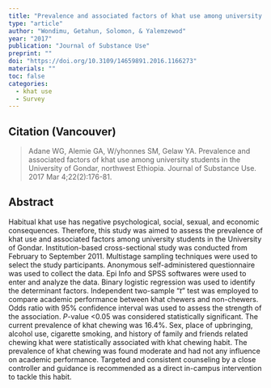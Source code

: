 ```yaml
---
title: "Prevalence and associated factors of khat use among university students in the University of Gondar, northwest Ethiopia."
type: "article"
author: "Wondimu, Getahun, Solomon, & Yalemzewod"
year: "2017"
publication: "Journal of Substance Use"
preprint: ""
doi: "https://doi.org/10.3109/14659891.2016.1166273"
materials: ""
toc: false
categories:
  - khat use
  - Survey
---
```


## Citation (Vancouver)

> Adane WG, Alemie GA, W/yhonnes SM, Gelaw YA. Prevalence and associated factors of khat use among university students in the University of Gondar, northwest Ethiopia. Journal of Substance Use. 2017 Mar 4;22(2):176-81.

## Abstract

Habitual khat use has negative psychological, social, sexual, and economic consequences. Therefore, this study was aimed to assess the prevalence of khat use and associated factors among university students in the University of Gondar. Institution-based cross-sectional study was conducted from February to September 2011. Multistage sampling techniques were used to select the study participants. Anonymous self-administered questionnaire was used to collect the data. Epi Info and SPSS softwares were used to enter and analyze the data. Binary logistic regression was used to identify the determinant factors. Independent two-sample "*t*" test was employed to compare academic performance between khat chewers and non-chewers. Odds ratio with 95% confidence interval was used to assess the strength of the association. *P*-value \<0.05 was considered statistically significant. The current prevalence of khat chewing was 16.4%. Sex, place of upbringing, alcohol use, cigarette smoking, and history of family and friends related chewing khat were statistically associated with khat chewing habit. The prevalence of khat chewing was found moderate and had not any influence on academic performance. Targeted and consistent counseling by a close controller and guidance is recommended as a direct in-campus intervention to tackle this habit.
